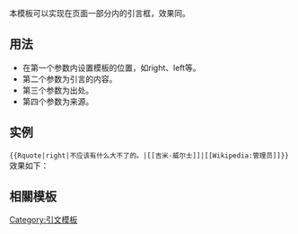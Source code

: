 <includeonly><!-- 在這裡加入模板的保護標識 --></includeonly><noinclude>{{template doc page viewed directly}}</noinclude>
<!-- 在本行下編輯模板說明 -->
本模板可以实现在页面一部分内的引言框，效果同{{tl|Cquote}}。
== 用法 ==
*在第一个参数内设置模板的位置，如right、left等。
*第二个参数为引言的内容。
*第三个参数为出处。
*第四个参数为来源。
== 实例 ==
<code><nowiki>{{Rquote|right|不应该有什么大不了的。|[[吉米·威尔士]]|[[Wikipedia:管理员]]}}</nowiki></code>
效果如下：
{{Rquote|right|不应该有什么大不了的。|[[吉米·威尔士]]|[[Wikipedia:管理员]]}}
{{clr}}

==相關模板==
{{Quotation templates}}

<includeonly>
<!-- 本行下加入模板的分類 -->
[[Category:引文模板]]
</includeonly>